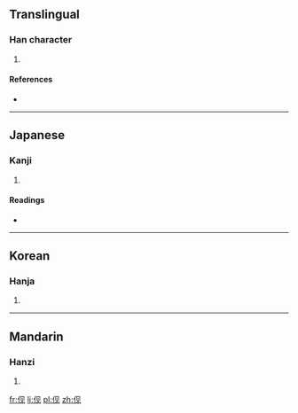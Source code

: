 {{also|俔}}
==Translingual==

===Han character===
{{Han char|rn=9|rad=人|as=04|sn=6|four=|canj=人月竹山 (OBHU), X人月竹山 (XOBHU)|ids=⿰[[亻]][[见]]}}

# {{defn|Han|sort=人04}}

====References====
* {{Han ref|kx=0096.121|hdz=10122.011|uh=4F23|ud=20259}}

----

==Japanese==

===Kanji===
{{ja-kanji|grade=|rs=人04}}

# {{defn|lang=ja|sort=人04}}

====Readings====
* {{ja-readings|on=[[けん]] (ken)|kun=[[うかがう]] (ukagau)}}

----

==Korean==

===Hanja===
{{ko-hanja|hangeul=현|rv=hyeon|mr=hyŏn}}

# {{defn|lang=ko|sort=人04}}

----

==Mandarin==

===Hanzi===
{{cmn-hanzi|tra=俔|pin=[[xiàn]] ([[xian4]])|wg=hsien<sup>4</sup>}}

# {{defn|lang=cmn|sort=人04}}

[[fr:伣]]
[[li:伣]]
[[pl:伣]]
[[zh:伣]]